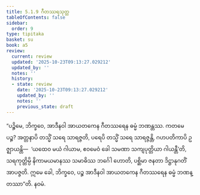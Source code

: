 ```yaml
---
title: 5.1.9 ဂီတဿရသုတ္တ
tableOfContents: false
sidebar:
  order: 9
type: tipitaka
basket: su
book: a5
review:
  current: review
  updated: '2025-10-23T09:13:27.029212'
  updated_by: ''
  notes: ''
  history:
  - state: review
    date: '2025-10-23T09:13:27.029212'
    updated_by: ''
    notes: ''
    previous_state: draft
---
```



<ReviewStatus review={frontmatter.review} showDetails={true} />

<HypothesisAnnotation frontmatter={frontmatter} />

<DynamicBreadcrumb />

<Division number="209" book="a5" e="ch" v="16" p="219">

<Paragraph number="1213" book="a5">
“ပဉ္စိမေ, ဘိက္ခဝေ, အာဒီနဝါ အာယတကေန ဂီတဿရေန ဓမ္မံ ဘဏန္တဿ. ကတမေ ပဉ္စ? အတ္တနာပိ တသ္မိံ သရေ သာရဇ္ဇတိ, ပရေပိ တသ္မိံ သရေ သာရဇ္ဇန္တိ, ဂဟပတိကာပိ ဥဇ္ဈာယန္တိ—  ‘ယထေဝ မယံ ဂါယာမ, ဧဝမေဝံ ခေါ သမဏာ သကျပုတ္တိယာ ဂါယန္တီ’တိ, သရကုတ္တိမ္ပိ နိကာမယမာနဿ သမာဓိဿ ဘင်္ဂေါ ဟောတိ, ပစ္ဆိမာ ဇနတာ ဒိဋ္ဌာနုဂတိံ အာပဇ္ဇတိ. ဣမေ ခေါ, ဘိက္ခဝေ, ပဉ္စ အာဒီနဝါ အာယတကေန ဂီတဿရေန ဓမ္မံ ဘဏန္တဿာ”တိ.

</Paragraph>
</Division>

<Paragraph number="1214" type="center" book="a5">
နဝမံ.
</Paragraph>